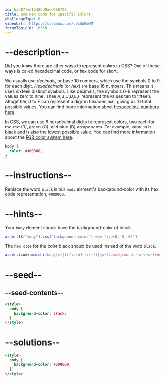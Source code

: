 ```yaml
---
id: bad87fee1348bd9aedf08726
title: Use Hex Code for Specific Colors
challengeType: 0
videoUrl: 'https://scrimba.com/c/c8W9mHM'
forumTopicId: 18350
---
```


# --description--

Did you know there are other ways to represent colors in CSS? One of these ways is called hexadecimal code, or hex code for short.

We usually use <dfn>decimals</dfn>, or base 10 numbers, which use the symbols 0 to 9 for each digit. <dfn>Hexadecimals</dfn> (or <dfn>hex</dfn>) are base 16 numbers. This means it uses sixteen distinct symbols. Like decimals, the symbols 0-9 represent the values zero to nine. Then A,B,C,D,E,F represent the values ten to fifteen. Altogether, 0 to F can represent a digit in hexadecimal, giving us 16 total possible values. You can find more information about [hexadecimal numbers here](https://en.wikipedia.org/wiki/Hexadecimal).

In CSS, we can use 6 hexadecimal digits to represent colors, two each for the red (R), green (G), and blue (B) components. For example, `#000000` is black and is also the lowest possible value. You can find more information about the [RGB color system here](https://en.wikipedia.org/wiki/RGB_color_model).

```css
body {
  color: #000000;
}
```

# --instructions--

Replace the word `black` in our `body` element's background-color with its hex code representation, `#000000`.

# --hints--

Your `body` element should have the background-color of black.

```js
assert($("body").css("background-color") === "rgb(0, 0, 0)");
```

The `hex code` for the color black should be used instead of the word `black`.

```js
assert(code.match(/body\s*{(([\s\S]*;\s*?)|\s*?)background.*\s*:\s*?#000(000)?((\s*})|(;[\s\S]*?}))/gi));
```

# --seed--

## --seed-contents--

```html
<style>
  body {
    background-color: black;
  }
</style>
```

# --solutions--

```html
<style>
  body {
    background-color: #000000;
  }
</style>
```
